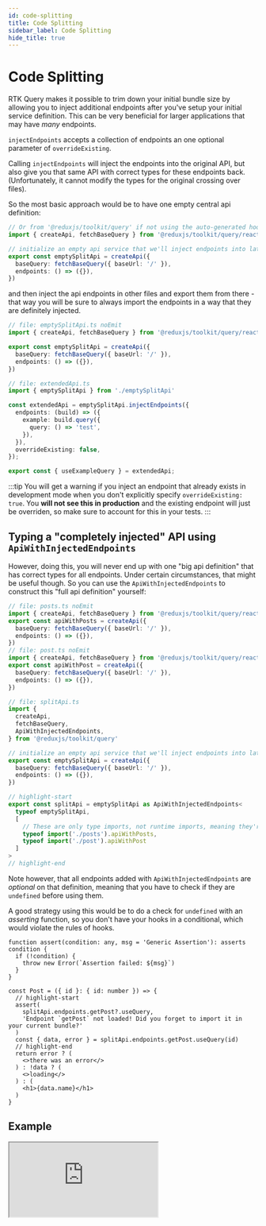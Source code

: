 ```yaml
---
id: code-splitting
title: Code Splitting
sidebar_label: Code Splitting
hide_title: true
---
```


# Code Splitting

RTK Query makes it possible to trim down your initial bundle size by allowing you to inject additional endpoints after you've setup your initial service definition. This can be very beneficial for larger applications that may have _many_ endpoints.

`injectEndpoints` accepts a collection of endpoints an one optional parameter of `overrideExisting`.

Calling `injectEndpoints` will inject the endpoints into the original API, but also give you that same API with correct types for these endpoints back. (Unfortunately, it cannot modify the types for the original crossing over files).

So the most basic approach would be to have one empty central api definition:

```ts title="Basic setup"
// Or from '@reduxjs/toolkit/query' if not using the auto-generated hooks
import { createApi, fetchBaseQuery } from '@reduxjs/toolkit/query/react'

// initialize an empty api service that we'll inject endpoints into later as needed
export const emptySplitApi = createApi({
  baseQuery: fetchBaseQuery({ baseUrl: '/' }),
  endpoints: () => ({}),
})
```

and then inject the api endpoints in other files and export them from there - that way you will be sure to always import the endpoints in a way that they are definitely injected.

```ts title="Injecting & exporting additional endpoints"
// file: emptySplitApi.ts noEmit
import { createApi, fetchBaseQuery } from '@reduxjs/toolkit/query/react'

export const emptySplitApi = createApi({
  baseQuery: fetchBaseQuery({ baseUrl: '/' }),
  endpoints: () => ({}),
})

// file: extendedApi.ts
import { emptySplitApi } from './emptySplitApi'

const extendedApi = emptySplitApi.injectEndpoints({
  endpoints: (build) => ({
    example: build.query({
      query: () => 'test',
    }),
  }),
  overrideExisting: false,
});

export const { useExampleQuery } = extendedApi;
```

:::tip
You will get a warning if you inject an endpoint that already exists in development mode when you don't explicitly specify `overrideExisting: true`. You **will not see this in production** and the existing endpoint will just be overriden, so make sure to account for this in your tests.
:::

## Typing a "completely injected" API using `ApiWithInjectedEndpoints`

However, doing this, you will never end up with one "big api definition" that has correct types for all endpoints. Under certain circumstances, that might be useful though. So you can use the `ApiWithInjectedEndpoints` to construct this "full api definition" yourself:

```ts title="Declaring an API using ApiWithInjectedEndpoints"
// file: posts.ts noEmit
import { createApi, fetchBaseQuery } from '@reduxjs/toolkit/query/react'
export const apiWithPosts = createApi({
  baseQuery: fetchBaseQuery({ baseUrl: '/' }),
  endpoints: () => ({}),
})
// file: post.ts noEmit
import { createApi, fetchBaseQuery } from '@reduxjs/toolkit/query/react'
export const apiWithPost = createApi({
  baseQuery: fetchBaseQuery({ baseUrl: '/' }),
  endpoints: () => ({}),
})

// file: splitApi.ts
import {
  createApi,
  fetchBaseQuery,
  ApiWithInjectedEndpoints,
} from '@reduxjs/toolkit/query'

// initialize an empty api service that we'll inject endpoints into later as needed
export const emptySplitApi = createApi({
  baseQuery: fetchBaseQuery({ baseUrl: '/' }),
  endpoints: () => ({}),
})

// highlight-start
export const splitApi = emptySplitApi as ApiWithInjectedEndpoints<
  typeof emptySplitApi,
  [
    // These are only type imports, not runtime imports, meaning they're not included in the initial bundle
    typeof import('./posts').apiWithPosts,
    typeof import('./post').apiWithPost
  ]
>
// highlight-end
```

Note however, that all endpoints added with `ApiWithInjectedEndpoints` are _optional_ on that definition, meaning that you have to check if they are `undefined` before using them.

A good strategy using this would be to do a check for `undefined` with an _asserting_ function, so you don't have your hooks in a conditional, which would violate the rules of hooks.

```tsx title="Using a type assertion"
function assert(condition: any, msg = 'Generic Assertion'): asserts condition {
  if (!condition) {
    throw new Error(`Assertion failed: ${msg}`)
  }
}

const Post = ({ id }: { id: number }) => {
  // highlight-start
  assert(
    splitApi.endpoints.getPost?.useQuery,
    'Endpoint `getPost` not loaded! Did you forget to import it in your current bundle?'
  )
  const { data, error } = splitApi.endpoints.getPost.useQuery(id)
  // highlight-end
  return error ? (
    <>there was an error</>
  ) : !data ? (
    <>loading</>
  ) : (
    <h1>{data.name}</h1>
  )
}
```

## Example

<iframe
  src="https://codesandbox.io/embed/concepts-code-splitting-9cll0?fontsize=12&hidenavigation=1&theme=dark&module=%2Fsrc%2Ffeatures%2Fposts%2FPostsManager.tsx"
  style={{
    width: '100%',
    height: '600px',
    border: 0,
    borderRadius: '4px',
    overflow: 'hidden',
  }}
  title="Concepts Code Splitting"
  allow="geolocation; microphone; camera; midi; vr; accelerometer; gyroscope; payment; ambient-light-sensor; encrypted-media; usb"
  sandbox="allow-modals allow-forms allow-popups allow-scripts allow-same-origin"
></iframe>

